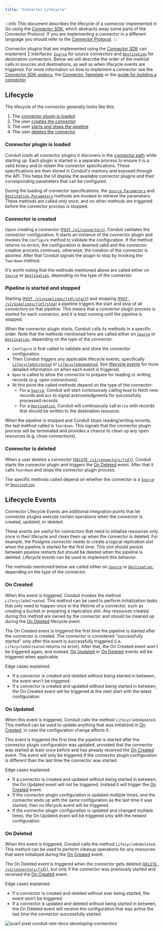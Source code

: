 ```yaml
---
title: "Connector Lifecycle"
---
```


:::info
This document describes the lifecycle of a connector implemented in Go using the
[Connector SDK](https://github.com/ConduitIO/conduit-connector-sdk), which
abstracts away some parts of the Connector Protocol. If you are implementing a
connector in a different language you should refer to the
[Connector Protocol](https://github.com/ConduitIO/conduit-connector-protocol).
:::

Connector plugins that are implemented using the
[Connector SDK](https://github.com/ConduitIO/conduit-connector-sdk) can
implement 2 interfaces: [`Source`](https://pkg.go.dev/github.com/conduitio/conduit-connector-sdk#Source)
for source connectors and [`Destination`](https://pkg.go.dev/github.com/conduitio/conduit-connector-sdk#Destination)
for destination connectors. Below we will describe the order of the method calls
in sources and destinations, as well as when lifecycle events are triggered. For
more information on how to implement a connector see the
[Connector SDK godocs](https://pkg.go.dev/github.com/conduitio/conduit-connector-sdk),
the [Connector Template](https://github.com/ConduitIO/conduit-connector-template)
or the [guide for building a connector](/docs/developing/connectors/).

## Lifecycle

The lifecycle of the connector generally looks like this:

1. The [connector plugin is loaded](#connector-plugin-is-loaded)
2. The user [creates the connector](#connector-is-created)
3. The user [starts and stops the pipeline](#pipeline-is-started-and-stopped)
4. The user [deletes the connector](#connector-is-deleted)

### Connector plugin is loaded

Conduit loads all connector plugins it discovers in the
[connector path](/docs/using/connectors/installing#installing-a-connector-in-conduit)
while starting up. Each plugin is started in a separate process to ensure it is
a valid binary and to obtain the connector specifications. These specifications
are then stored in Conduit's memory and exposed through the API. This helps the
UI display the available connector plugins and their corresponding parameters
that can be configured.

During the loading of connector specifications, the
[`Source.Parameters`](https://pkg.go.dev/github.com/conduitio/conduit-connector-sdk#Source)
and
[`Destination.Parameters`](https://pkg.go.dev/github.com/conduitio/conduit-connector-sdk#Destination)
methods are invoked to retrieve the parameters. These methods are called only
once, and no other methods are triggered before the connector process is
stopped.

### Connector is created

Upon creating a connector ([`POST /v1/connectors`](/api#post-/v1/connectors)),
Conduit validates the connector configuration. It starts an instance of the
connector plugin and invokes the `Configure` method to validate the
configuration. If the method returns no errors, the configuration is deemed
valid and the connector creation process continues, otherwise, the creation of
the connector is aborted. After that Conduit signals the plugin to stop by
invoking the `Teardown` method.

It's worth noting that the methods mentioned above are called either on
[`Source`](https://pkg.go.dev/github.com/conduitio/conduit-connector-sdk#Source)
or [`Destination`](https://pkg.go.dev/github.com/conduitio/conduit-connector-sdk#Destination),
depending on the type of the connector.

### Pipeline is started and stopped

Starting ([`POST /v1/pipelines/{id}/start`](/api#post-/v1/pipelines/-id-/start))
and stopping ([`POST /v1/pipelines/{id}/stop`](/api#post-/v1/pipelines/-id-/stop))
a pipeline triggers the start and stop of all connectors on that pipeline. This
means that a connector plugin process is started for each connector, and it is
kept running until the pipeline is stopped.

When the connector plugin starts, Conduit calls its methods in a specific order.
Note that the methods mentioned here are called either on
[`Source`](https://pkg.go.dev/github.com/conduitio/conduit-connector-sdk#Source)
or [`Destination`](https://pkg.go.dev/github.com/conduitio/conduit-connector-sdk#Destination),
depending on the type of the connector.

- `Configure` is first called to validate and store the connector configuration.
- Then Conduit triggers any applicable lifecycle events, specifically
  [`LifecycleOnCreated`](#on-created) or
  [`LifecycleOnUpdated`](#on-updated). See
  [lifecycle events](#lifecycle-events) for more detailed information on when
  each event is triggered.
- `Open` is called to allow the connector to prepare for reading or writing
  records (e.g. open connections).
- At this point the called methods depend on the type of the connector:
  - For a [`Source`](https://pkg.go.dev/github.com/conduitio/conduit-connector-sdk#Source),
    Conduit will start continuously calling `Read` to fetch new records and
    `Ack` to signal acknowledgments for successfully processed records.
  - For a [`Destination`](https://pkg.go.dev/github.com/conduitio/conduit-connector-sdk#Destination),
    Conduit will continuously call `Write` with records that should be written
    to the destination resource.

When the pipeline is stopped and Conduit stops reading/writing records, the last
method called is `Teardown`. This signals that the connector plugin process will
be terminated and provides a chance to clean up any open resources (e.g. close
connections).

### Connector is deleted

When a user deletes a connector ([`DELETE /v1/connectors/{id}`](/api#delete-/v1/connectors/-id-)),
Conduit starts the connector plugin and triggers the [On Deleted](#on-deleted)
event. After that it calls `Teardown` and stops the connector plugin process.

The specific methods called depend on whether the connector is a
[`Source`](https://pkg.go.dev/github.com/conduitio/conduit-connector-sdk#Source)
or [`Destination`](https://pkg.go.dev/github.com/conduitio/conduit-connector-sdk#Destination).

## Lifecycle Events

Connector Lifecycle Events are additional integration points that let connector
plugins execute certain operations when the connector is created, updated, or
deleted.

These events are useful for connectors that need to initialize resources only
once in their lifecycle and clean them up when the connector is deleted. For
example, the Postgres connector needs to create a logical replication slot when
the pipeline is started for the first time. This slot should persist between
pipeline restarts but should be deleted when the pipeline is deleted. Lifecycle
events can be used to implement this behavior.

The methods mentioned below are called either on
[`Source`](https://pkg.go.dev/github.com/conduitio/conduit-connector-sdk#Source)
or [`Destination`](https://pkg.go.dev/github.com/conduitio/conduit-connector-sdk#Destination),
depending on the type of the connector.

### On Created

When this event is triggered, Conduit invokes the method `LifecycleOnCreated`.
This method can be used to perform initialization tasks that only need to happen
once in the lifetime of a connector, such as creating a bucket or preparing a
replication slot. Any resources created during this method are owned by the
connector and should be cleaned up during the [On Deleted](#on-deleted)
lifecycle event.

The On Created event is triggered the first time the pipeline is started after
the connector is created. The connector is considered "successfully started"
only after this event is successfully triggered (i.e. `LifecycleOnCreated`
returns no error). After that, the On Created event won't be triggered again,
and instead, [On Updated](#on-updated) or [On Deleted](#on-deleted) events will
be triggered when applicable.

Edge cases explained:

- If a connector is created and deleted without being started in between, the
  event won't be triggered.
- If a connector is created and updated without being started in between, the
  On Created event will be triggered at the next start with the latest
  configuration.

### On Updated

When this event is triggered, Conduit calls the method `LifecycleOnUpdated`.
This method can be used to update anything that was initialized in
[On Created](#on-created), in case the configuration change affects it.

This event is triggered the first time the pipeline is started after the
connector plugin configuration was updated, provided that the connector was
started at least once before and has already received the
[On Created](#on-created) event. The event will only be triggered if the
connector plugin configuration is different than the last time the connector was
started.

Edge cases explained:

- If a connector is created and updated without being started in between, the
  On Updated event will _not_ be triggered. Instead it will trigger the
  [On Created](#on-created) event.
- If the connector plugin configuration is updated multiple times, and the
  connector ends up with the same configuration as the last time it was started,
  then no lifecycle event will be triggered.
- If the connector plugin configuration is updated and changed multiple times,
  the On Updated event will be triggered only with the newest configuration.

### On Deleted

When this event is triggered, Conduit calls the method `LifecycleOnDeleted`.
This method can be used to perform cleanup operations for any resources that
were initialized during the [On Created](#on-created) event.

The On Deleted event is triggered when the connector gets deleted
([`DELETE /v1/connectors/{id}`](/api#delete-/v1/connectors/-id-)), but only if
the connector was previously started and received the [On Created](#on-created)
event.

Edge cases explained:

- If a connector is created and deleted without ever being started, the event
  won't be triggered.
- If a connector is updated and deleted without being started in between, the
  On Deleted event will receive the configuration that was active the last time
  the connector successfully started.

![scarf pixel conduit-site-docs-developing-connectors](https://static.scarf.sh/a.png?x-pxid=3ada0949-fa61-40d6-a44a-76447ea4e39f)